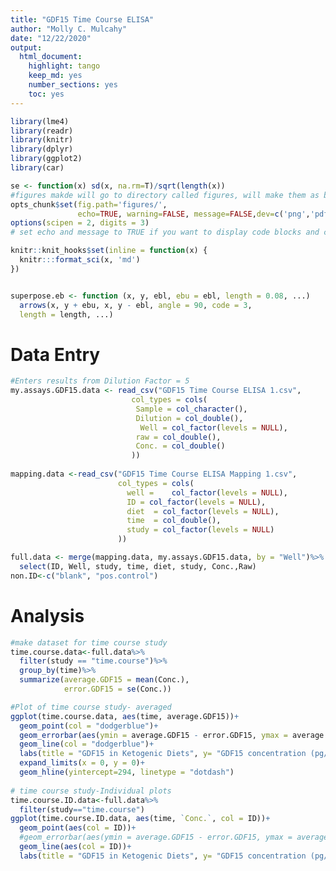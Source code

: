```yaml
---
title: "GDF15 Time Course ELISA"
author: "Molly C. Mulcahy"
date: "12/22/2020"
output:
  html_document:
    highlight: tango
    keep_md: yes
    number_sections: yes
    toc: yes
---
```


```r

library(lme4)
library(readr)
library(knitr)
library(dplyr)
library(ggplot2)
library(car)

se <- function(x) sd(x, na.rm=T)/sqrt(length(x))
#figures makde will go to directory called figures, will make them as both png and pdf files 
opts_chunk$set(fig.path='figures/',
               echo=TRUE, warning=FALSE, message=FALSE,dev=c('png','pdf'))
options(scipen = 2, digits = 3)
# set echo and message to TRUE if you want to display code blocks and code output respectively

knitr::knit_hooks$set(inline = function(x) {
  knitr:::format_sci(x, 'md')
})


superpose.eb <- function (x, y, ebl, ebu = ebl, length = 0.08, ...)
  arrows(x, y + ebu, x, y - ebl, angle = 90, code = 3,
  length = length, ...)
```


# Data Entry
```r

#Enters results from Dilution Factor = 5
my.assays.GDF15.data <- read_csv("GDF15 Time Course ELISA 1.csv",
                           col_types = cols(
                            Sample = col_character(),
                            Dilution = col_double(),
                             Well = col_factor(levels = NULL),
                            raw = col_double(),
                            Conc. = col_double()
                           ))
                   
mapping.data <-read_csv("GDF15 Time Course ELISA Mapping 1.csv",
                        col_types = cols(
                          well =	col_factor(levels = NULL),
                          ID = col_factor(levels = NULL),
                          diet	= col_factor(levels = NULL),
                          time	= col_double(),
                          study = col_factor(levels = NULL)
                        ))

full.data <- merge(mapping.data, my.assays.GDF15.data, by = "Well")%>%
  select(ID, Well, study, time, diet, study, Conc.,Raw)
non.ID<-c("blank", "pos.control")
```


# Analysis

```r
#make dataset for time course study
time.course.data<-full.data%>%
  filter(study == "time.course")%>%
  group_by(time)%>%
  summarize(average.GDF15 = mean(Conc.),
            error.GDF15 = se(Conc.))

#Plot of time course study- averaged
ggplot(time.course.data, aes(time, average.GDF15))+
  geom_point(col = "dodgerblue")+
  geom_errorbar(aes(ymin = average.GDF15 - error.GDF15, ymax = average.GDF15 + error.GDF15), col = "dodgerblue")+
  geom_line(col = "dodgerblue")+
  labs(title = "GDF15 in Ketogenic Diets", y= "GDF15 concentration (pg/mL)", x = "Time (days)")+
  expand_limits(x = 0, y = 0)+
  geom_hline(yintercept=294, linetype = "dotdash")
  
# time course study-Individual plots
time.course.ID.data<-full.data%>%
  filter(study=="time.course")
ggplot(time.course.ID.data, aes(time, `Conc.`, col = ID))+
  geom_point(aes(col = ID))+
  #geom_errorbar(aes(ymin = average.GDF15 - error.GDF15, ymax = average.GDF15 + error.GDF15), col = "dodgerblue")+
  geom_line(aes(col = ID))+
  labs(title = "GDF15 in Ketogenic Diets", y= "GDF15 concentration (pg/mL)", x = "Time (days)")
```
